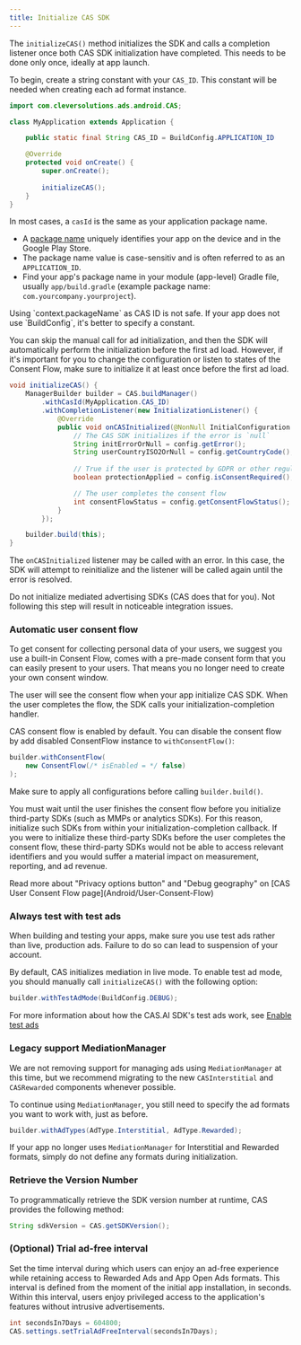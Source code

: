 ```yaml
---
title: Initialize CAS SDK
---
```


The `initializeCAS()` method initializes the SDK and calls a completion listener once both CAS SDK initialization have completed. 
This needs to be done only once, ideally at app launch.

To begin, create a string constant with your `CAS_ID`. This constant will be needed when creating each ad format instance.

```java
import com.cleversolutions.ads.android.CAS;

class MyApplication extends Application {

    public static final String CAS_ID = BuildConfig.APPLICATION_ID

    @Override
    protected void onCreate() {
        super.onCreate();
        
        initializeCAS();
    }
}
```

<Accordion title="What is CAS ID?">

In most cases, a `casId` is the same as your application package name.
- A [package name](https://developer.android.com/studio/build/application-id) uniquely identifies your app on the device and in the Google Play Store.
- The package name value is case-sensitiv and is often referred to as an `APPLICATION_ID`.
- Find your app's package name in your module (app-level) Gradle file, usually `app/build.gradle` (example package name: `com.yourcompany.yourproject`).

</Accordion>


<Info>
Using `context.packageName` as CAS ID is not safe. If your app does not use `BuildConfig`, it's better to specify a constant.
</Info>

You can skip the manual call for ad initialization, and then the SDK will automatically perform the initialization before the first ad load. However, if it's important for you to change the configuration or listen to states of the Consent Flow, make sure to initialize it at least once before the first ad load.

```java
void initializeCAS() {
    ManagerBuilder builder = CAS.buildManager()
        .withCasId(MyApplication.CAS_ID)
        .withCompletionListener(new InitializationListener() {  
            @Override  
            public void onCASInitialized(@NonNull InitialConfiguration config) { 
                // The CAS SDK initializes if the error is `null`
                String initErrorOrNull = config.getError();
                String userCountryISO2OrNull = config.getCountryCode();
                
                // True if the user is protected by GDPR or other regulations
                boolean protectionApplied = config.isConsentRequired();

                // The user completes the consent flow
                int consentFlowStatus = config.getConsentFlowStatus(); 
            }  
        });

    builder.build(this);
}
```

The `onCASInitialized` listener may be called with an error. In this case, the SDK will attempt to reinitialize and the listener will be called again until the error is resolved.

<Error>  
Do not initialize mediated advertising SDKs (CAS does that for you).  
Not following this step will result in noticeable integration issues.
</Error>

### Automatic user consent flow
To get consent for collecting personal data of your users, we suggest you use a built-in Consent Flow, comes with a pre-made consent form that you can easily present to your users. That means you no longer need to create your own consent window.  

The user will see the consent flow when your app initialize CAS SDK. When the user completes the flow, the SDK calls your initialization-completion handler.

CAS consent flow is enabled by default. You can disable the consent flow by add disabled  ConsentFlow instance to `withConsentFlow()`:
```java
builder.withConsentFlow(
    new ConsentFlow(/* isEnabled = */ false)
);
```

Make sure to apply all configurations before calling `builder.build()`.

You must wait until the user finishes the consent flow before you initialize third-party SDKs (such as MMPs or analytics SDKs). For this reason, initialize such SDKs from within your initialization-completion callback. If you were to initialize these third-party SDKs before the user completes the consent flow, these third-party SDKs would not be able to access relevant identifiers and you would suffer a material impact on measurement, reporting, and ad revenue.

<Info>
Read more about "Privacy options button" and "Debug geography" on [CAS User Consent Flow page](Android/User-Consent-Flow)
</Info>

### Always test with test ads
When building and testing your apps, make sure you use test ads rather than live, production ads. Failure to do so can lead to suspension of your account.

By default, CAS initializes mediation in live mode. To enable test ad mode, you should manually call `initializeCAS()` with the following option:
```java
builder.withTestAdMode(BuildConfig.DEBUG);
```

For more information about how the CAS.AI SDK's test ads work, see [Enable test ads](Android/Enabling-test-ads)

### Legacy support MediationManager
We are not removing support for managing ads using `MediationManager` at this time, but we recommend migrating to the new `CASInterstitial` and `CASRewarded` components whenever possible.

To continue using `MediationManager`, you still need to specify the ad formats you want to work with, just as before.  
```java
builder.withAdTypes(AdType.Interstitial, AdType.Rewarded);
```
If your app no longer uses `MediationManager` for Interstitial and Rewarded formats, simply do not define any formats during initialization.

### Retrieve the Version Number
To programmatically retrieve the SDK version number at runtime, CAS provides the following method:
```java
String sdkVersion = CAS.getSDKVersion();
```

### (Optional) Trial ad-free interval
Set the time interval during which users can enjoy an ad-free experience while retaining access
to Rewarded Ads and App Open Ads formats. This interval is defined from the moment of the initial
app installation, in seconds. Within this interval, users enjoy privileged access to the
application's features without intrusive advertisements.

```java
int secondsIn7Days = 604800;
CAS.settings.setTrialAdFreeInterval(secondsIn7Days);
```
